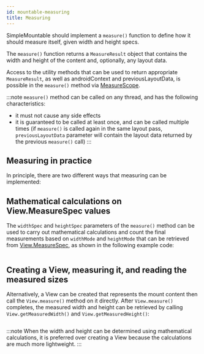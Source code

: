```yaml
---
id: mountable-measuring
title: Measuring
---
```


SimpleMountable should implement a `measure()` function to define how it should measure itself, given width and height specs.

The `measure()` function returns a `MeasureResult` object that contains the width and height of the content and, optionally, any layout data.

Access to the utility methods that can be used to return appropriate `MeasureResult`, as well as androidContext and previousLayoutData, is possible in the `measure()` method via [MeasureScope](https://fburl.com/measurescope).

:::note
`measure()` method can be called on any thread, and has the following characteristics:
- it must not cause any side effects
- it is guaranteed to be called at least once, and can be called multiple times (if `measure()` is called again in the same layout pass, `previousLayoutData` parameter will contain the layout data returned by the previous `measure()` call)
:::

## Measuring in practice

In principle, there are two different ways that measuring can be implemented:

## Mathematical calculations on View.MeasureSpec values

The `widthSpec` and `heightSpec` parameters of the `measure()` method can be used to carry out mathematical calculations and count the final measurements based on `widthMode` and `heightMode` that can be retrieved from [View.MeasureSpec](https://developer.android.com/reference/android/view/View.MeasureSpec), as shown in the following example code:

```kotlin file=sample/src/main/java/com/facebook/samples/litho/kotlin/mountables/bindto/ImageViewComponent.kt start=measure_example_start end=measure_example_end
```

## Creating a View, measuring it, and reading the measured sizes

Alternatively, a View can be created that represents the mount content then call the `View.measure()` method on it directly. After `View.measure()` completes, the measured width and height can be retrieved by calling `View.getMeasuredWidth()` and `View.getMeasuredHeight()`:

```kotlin file=sample/src/main/java/com/facebook/samples/litho/kotlin/mountables/SampleTextInput.kt start=start_measure_with_view_measurement end=end_measure_with_view_measurement
```

:::note
When the width and height can be determined using mathematical calculations, it is preferred over creating a View because the calculations are much more lightweight.
:::
